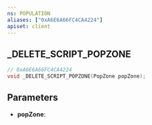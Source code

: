 ```yaml
---
ns: POPULATION
aliases: ["0xA6E6A66FC4CA4224"]
apiset: client
---
```

## _DELETE_SCRIPT_POPZONE

```c
// 0xA6E6A66FC4CA4224
void _DELETE_SCRIPT_POPZONE(PopZone popZone);
```


## Parameters
* **popZone**: